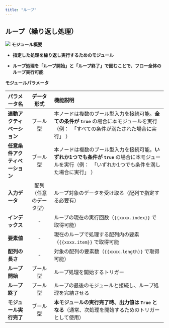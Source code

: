 ```yaml
---
title: "ループ"
---
```


## ループ（繰り返し処理）

<img
  src="/images/31.png"
/>
**モジュール概要**

- **指定した処理を繰り返し実行するためのモジュール**

- **ループ処理を「ループ開始」と「ループ終了」で囲むことで、フロー全体のループ実行可能**

**モジュールパラメータ**

| パラメータ名            | データ形式       | 機能説明                                                                                            |
| :------------------------------ | :------: | :-------------------------------------------------- |
| **連動アクティベーション**   | ブール型        | 本ノードは複数のブール型入力を接続可能。**全ての条件が `true`&#x20;**&#x20;の場合に本モジュールを実行（例：　「すべての条件が満たされた場合に実行」 ）         |
| **任意条件アクティベーション** | ブール型        | 本ノードは複数のブール型入力を接続可能。**いずれか1つでも条件が `true`&#x20;**&#x306E;場合に本モジュールを実行（例：　「いずれか1つでも条件を満した場合に実行」 ） |
| **入力データ**         | 配列（任意のデータ型） | ループ対象のデータを受け取る（配列で指定する必要有）                                                                      |
| **インデックス**        | -           | ループの現在の実行回数（`{{xxxx.index}}` で取得可能）                                                             |
| **要素値**           | -           | 現在のループで処理する配列内の要素（`{{xxxx.item}}` で取得可能                                                         |
| **配列の長さ**         | -           | 対象の配列の要素数（`{{xxxx.length}}` で取得可能）                                                              |
| **ループ開始**         | ブール型        | ループ処理を開始するトリガー                                                                                  |
| **ループ終了**         | ブール型        | ループの最後のモジュールと接続し、ループ処理を完結させる                                                                    |
| **モジュール実行完了**     | ブール型        | **本モジュールの実行完了時、出力値は `True` となる**（通常、次処理を開始するためのトリガーとして使用）                                       |

